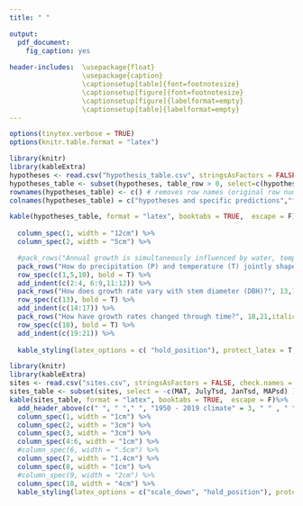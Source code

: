 ```yaml
---
title: " "

output: 
  pdf_document:
    fig_caption: yes
    
header-includes:  \usepackage{float}
                  \usepackage{caption}
                  \captionsetup[table]{font=footnotesize}
                  \captionsetup[figure]{font=footnotesize}
                  \captionsetup[figure]{labelformat=empty}
                  \captionsetup[table]{labelformat=empty}
---
```


```r
options(tinytex.verbose = TRUE)
options(knitr.table.format = "latex")
```



```r
library(knitr)
library(kableExtra)
hypotheses <- read.csv("hypothesis_table.csv", stringsAsFactors = FALSE, check.names = FALSE)
hypotheses_table <- subset(hypotheses, table_row > 0, select=c(hypothesis, supported)) # subset to include only records flagged with include ==1, keeping columns to plot
rownames(hypotheses_table) <- c() # removes row names (original row numbers) on hypothesis table
colnames(hypotheses_table) = c("hypotheses and specific predictions","frequency observed")

kable(hypotheses_table, format = "latex", booktabs = TRUE,  escape = F)%>%
  
  column_spec(1, width = "12cm") %>%
  column_spec(2, width = "5cm") %>%

  #pack_rows("Annual growth is simultaneously influenced by water, temperature, DBH, and time. ", 1, 5, latex_gap_space = "1em", colnum = 1, hline_before = FALSE) %>%
  pack_rows("How do precipitation (P) and temperature (T) jointly shape tree growth? ", 1,12, latex_gap_space = "1em", italic= TRUE)%>%
  row_spec(c(1,5,10), bold = T) %>%
  add_indent(c(2:4, 6:9,11:12)) %>%
  pack_rows("How does growth rate vary with stem diameter (DBH)?", 13,17,italic= TRUE, latex_gap_space = "1em", hline_before = FALSE)%>%
  row_spec(c(13), bold = T) %>%
  add_indent(c(14:17)) %>%
  pack_rows("How have growth rates changed through time?", 18,21,italic= TRUE, latex_gap_space = "1em", hline_before = FALSE)%>%
  row_spec(c(18), bold = T) %>%
  add_indent(c(19:21)) %>%
  
  kable_styling(latex_options = c( "hold_position"), protect_latex = T, font_size = 7) 

```

\newpage

```r
library(knitr)
library(kableExtra)
sites <- read.csv("sites.csv", stringsAsFactors = FALSE, check.names = FALSE)
sites_table <- subset(sites, select = -c(MAT, JulyTsd, JanTsd, MAPsd) ) #drop MAT column, plus columns with sd
kable(sites_table, format = "latex", booktabs = TRUE,  escape = F)%>%
  add_header_above(c(" ", " "," ", "1950 - 2019 climate" = 3, " " , " "," "," ")) %>%
  column_spec(1, width = "1cm") %>%
  column_spec(2, width = "3cm") %>%
  column_spec(3, width = "3cm") %>%
  column_spec(4:6, width = "1cm") %>%
  #column_spec(6, width = ".5cm") %>%
  column_spec(7, width = "1.4cm") %>%
  column_spec(8, width = "1cm") %>%
  #column_spec(9, width = "2cm") %>%
  column_spec(10, width = "4cm") %>%
  kable_styling(latex_options = c("scale_down", "hold_position"), protect_latex = T) 
```
